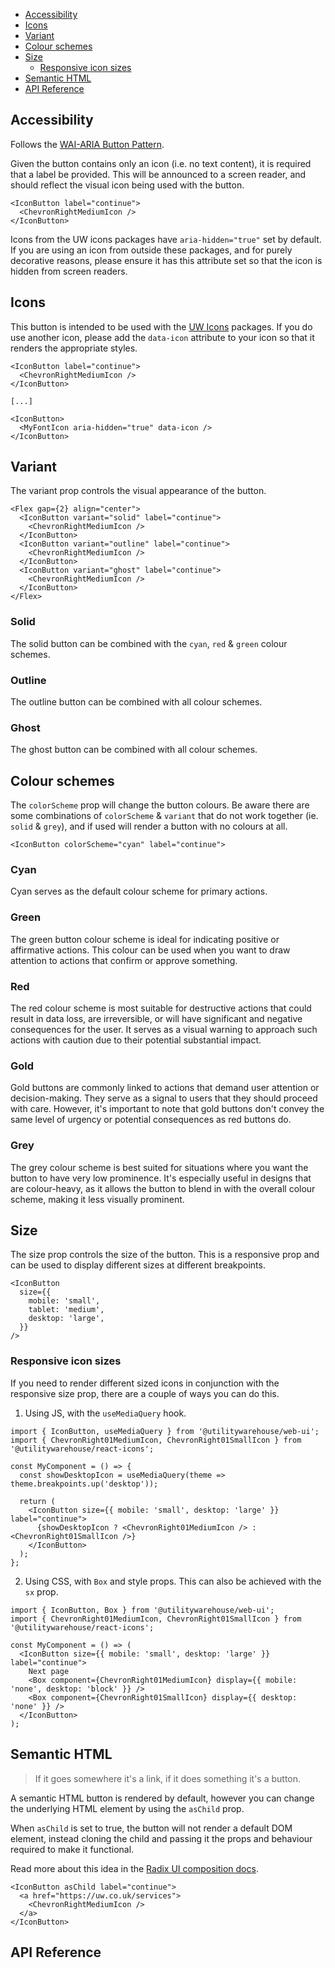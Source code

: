 
<Meta of={Stories} />

<DocsHeader
  componentName="IconButton"
  stories={Stories}
  figmaLink="https://www.figma.com/design/4FFYTLWJ2hQpj36JplQQUw/UW-Web-UI?node-id=5443-21847"
/>

<Canvas of={Stories.SimpleExample} />

- [Accessibility](#accessibility)
- [Icons](#icons)
- [Variant](#variant)
- [Colour schemes](#colour-schemes)
- [Size](#size)
  - [Responsive icon sizes](#responsive-icon-sizes)
- [Semantic HTML](#semantic-html)
- [API Reference](#api-reference)

## Accessibility

Follows the [WAI-ARIA Button Pattern](https://www.w3.org/WAI/ARIA/apg/patterns/button/).

Given the button contains only an icon (i.e. no text content), it is required
that a label be provided. This will be announced to a screen reader, and should
reflect the visual icon being used with the button.

```tsx
<IconButton label="continue">
  <ChevronRightMediumIcon />
</IconButton>
```

Icons from the UW icons packages have `aria-hidden="true"` set by default. If
you are using an icon from outside these packages, and for purely decorative
reasons, please ensure it has this attribute set so that the icon is hidden
from screen readers.

## Icons

This button is intended to be used with the [UW Icons](https://uw-icons.vercel.app/) packages. If you do use
another icon, please add the `data-icon` attribute to your icon so that it
renders the appropriate styles.

```tsx
<IconButton label="continue">
  <ChevronRightMediumIcon />
</IconButton>

[...]

<IconButton>
  <MyFontIcon aria-hidden="true" data-icon />
</IconButton>
```

## Variant

The variant prop controls the visual appearance of the button.

```tsx
<Flex gap={2} align="center">
  <IconButton variant="solid" label="continue">
    <ChevronRightMediumIcon />
  </IconButton>
  <IconButton variant="outline" label="continue">
    <ChevronRightMediumIcon />
  </IconButton>
  <IconButton variant="ghost" label="continue">
    <ChevronRightMediumIcon />
  </IconButton>
</Flex>
```

### Solid

The solid button can be combined with the `cyan`, `red` & `green` colour schemes.

<Canvas of={Stories.SolidVariant} />

### Outline

The outline button can be combined with all colour schemes.

<Canvas of={Stories.OutlineVariant} />

### Ghost

The ghost button can be combined with all colour schemes.

<Canvas of={Stories.GhostVariant} />

## Colour schemes

The `colorScheme` prop will change the button colours. Be aware there are some
combinations of `colorScheme` & `variant` that do not work together (ie. `solid` &
`grey`), and if used will render a button with no colours at all.

```tsx
<IconButton colorScheme="cyan" label="continue">
```

### Cyan

Cyan serves as the default colour scheme for primary actions.

### Green

The green button colour scheme is ideal for indicating positive or affirmative
actions. This colour can be used when you want to draw attention to actions that
confirm or approve something.

### Red

The red colour scheme is most suitable for destructive actions that could result
in data loss, are irreversible, or will have significant and negative
consequences for the user. It serves as a visual warning to approach such
actions with caution due to their potential substantial impact.

### Gold

Gold buttons are commonly linked to actions that demand user attention or
decision-making. They serve as a signal to users that they should proceed with
care. However, it's important to note that gold buttons don't convey the same
level of urgency or potential consequences as red buttons do.

### Grey

The grey colour scheme is best suited for situations where you want the button
to have very low prominence. It's especially useful in designs that are
colour-heavy, as it allows the button to blend in with the overall colour scheme,
making it less visually prominent.

## Size

The size prop controls the size of the button. This is a responsive prop and
can be used to display different sizes at different breakpoints.

<Canvas of={Stories.Sizes} />

```tsx
<IconButton
  size={{
    mobile: 'small',
    tablet: 'medium',
    desktop: 'large',
  }}
/>
```

### Responsive icon sizes

If you need to render different sized icons in conjunction with the responsive
size prop, there are a couple of ways you can do this.

1. Using JS, with the `useMediaQuery` hook.

```tsx
import { IconButton, useMediaQuery } from '@utilitywarehouse/web-ui';
import { ChevronRight01MediumIcon, ChevronRight01SmallIcon } from '@utilitywarehouse/react-icons';

const MyComponent = () => {
  const showDesktopIcon = useMediaQuery(theme => theme.breakpoints.up('desktop'));

  return (
    <IconButton size={{ mobile: 'small', desktop: 'large' }} label="continue">
      {showDesktopIcon ? <ChevronRight01MediumIcon /> : <ChevronRight01SmallIcon />}
    </IconButton>
  );
};
```

2. Using CSS, with `Box` and style props. This can also be achieved with the `sx` prop.

```tsx
import { IconButton, Box } from '@utilitywarehouse/web-ui';
import { ChevronRight01MediumIcon, ChevronRight01SmallIcon } from '@utilitywarehouse/react-icons';

const MyComponent = () => (
  <IconButton size={{ mobile: 'small', desktop: 'large' }} label="continue">
    Next page
    <Box component={ChevronRight01MediumIcon} display={{ mobile: 'none', desktop: 'block' }} />
    <Box component={ChevronRight01SmallIcon} display={{ desktop: 'none' }} />
  </IconButton>
);
```

## Semantic HTML

> If it goes somewhere it's a link, if it does something it's a button.

A semantic HTML button is rendered by default, however you can change the
underlying HTML element by using the `asChild` prop.

When `asChild` is set to true, the button will not render a default DOM element,
instead cloning the child and passing it the props and behaviour required to
make it functional.

Read more about this idea in the [Radix UI composition docs](https://www.radix-ui.com/primitives/docs/guides/composition).

<Canvas of={Stories.AsLink} />

```tsx
<IconButton asChild label="continue">
  <a href="https://uw.co.uk/services">
    <ChevronRightMediumIcon />
  </a>
</IconButton>
```

## API Reference

<ArgTypes of={Stories} />
